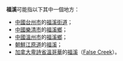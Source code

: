 {{Link style|time=2015-12-12T03:12:50+00:00}}
'''福溪'''可能指以下其中一個地方：
*[[中國|中國]][[台州市|台州市]]的[[福溪街道|福溪街道]]；
*[[中國|中國]][[樂清市|樂清市]]的[[福溪鄉_(樂清市)|福溪鄉]]；
*[[中國|中國]][[溫州市|溫州市]]的[[福溪鄉_(溫州市)|福溪鄉]]；
*[[朝鮮|朝鮮]][[江原道_(北)|江原道]]的[[福溪驛|福溪]]；
*[[加拿大|加拿大]][[卑詩省|卑詩省]][[溫哥華|溫哥華]]的[[福溪_(溫哥華)|福溪]]（[[:en:False_Creek|False Creek]]）。

{{disambig|cat=二字地名消歧义}}